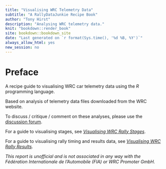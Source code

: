 ```yaml
---
title: "Visualising WRC Telemetry Data"
subtitle: "A RallyDataJunkie Recipe Book"
author: "Tony Hirst"
description: "Analysing WRC telemetry data."
knit: "bookdown::render_book"
site: bookdown::bookdown_site
date: "Last generated on `r format(Sys.time(), '%d %B, %Y')`"
always_allow_html: yes
new_session: no
---
```

# Preface {-}

A recipe guide to visualising WRC car telemetry data using the *R* programming language.

Based on analysis of telemetry data files downloaded from the WRC website.

To discuss / critique / comment on these analyses, please use the [discussion forum](https://github.com/RallyDataJunkie/rallydatajunkie.github.io/discussions).

For a guide to visualising stages, see [*Visualising WRC Rally Stages*](https://rallydatajunkie.com/visualising-rally-stages/).

For a guide to visualising rally timing and results data, see [*Visualising WRC Rally Results*](https://rallydatajunkie.com/visualising-wrc-rally-results).

*This report is unofficial and is not associated in any way with the Fédération Internationale de l’Automobile (FIA) or WRC Promoter GmbH.*
